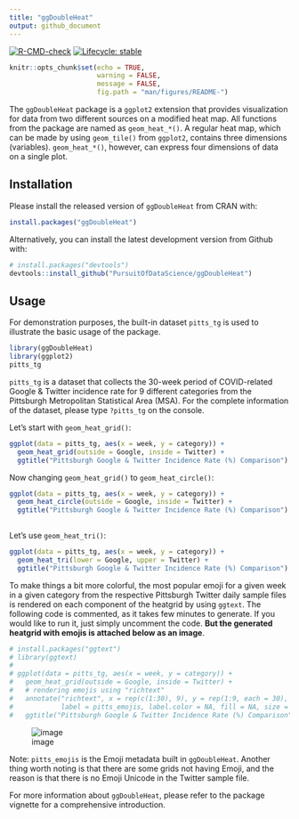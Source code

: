 ```yaml
---
title: "ggDoubleHeat"
output: github_document
---
```

<!-- badges: start -->
[![R-CMD-check](https://github.com/PursuitOfDataScience/ggDoubleHeat/workflows/R-CMD-check/badge.svg)](https://github.com/PursuitOfDataScience/ggDoubleHeat/actions)
[![Lifecycle: stable](https://img.shields.io/badge/lifecycle-stable-brightgreen.svg)](https://lifecycle.r-lib.org/articles/stages.html#stable)
<!-- badges: end -->


```r
knitr::opts_chunk$set(echo = TRUE,
                      warning = FALSE,
                      message = FALSE,
                      fig.path = "man/figures/README-")
```



The `ggDoubleHeat` package is a `ggplot2` extension that provides visualization for data from two different sources on a modified heat map. All functions from the package are named as `geom_heat_*()`. A regular heat map, which can be made by using `geom_tile()` from `ggplot2`, contains three dimensions (variables). `geom_heat_*()`, however, can express four dimensions of data on a single plot. 


## Installation

Please install the released version of `ggDoubleHeat` from CRAN with:

``` r
install.packages("ggDoubleHeat")
```

Alternatively, you can install the latest development version from Github with:

``` r
# install.packages("devtools")
devtools::install_github("PursuitOfDataScience/ggDoubleHeat")
```

## Usage

For demonstration purposes, the built-in dataset `pitts_tg` is used to illustrate the basic usage of the package.

```r
library(ggDoubleHeat)
library(ggplot2)
pitts_tg
```

`pitts_tg` is a dataset that collects the 30-week period of COVID-related Google & Twitter incidence rate for 9 different categories from the Pittsburgh Metropolitan Statistical Area (MSA). For the complete information of the dataset, please type `?pitts_tg` on the console. 

Let's start with `geom_heat_grid()`:

```r
ggplot(data = pitts_tg, aes(x = week, y = category)) +
  geom_heat_grid(outside = Google, inside = Twitter) +
  ggtitle("Pittsburgh Google & Twitter Incidence Rate (%) Comparison")
```

Now changing `geom_heat_grid()` to `geom_heat_circle()`:

```r
ggplot(data = pitts_tg, aes(x = week, y = category)) +
  geom_heat_circle(outside = Google, inside = Twitter) +
  ggtitle("Pittsburgh Google & Twitter Incidence Rate (%) Comparison")
  
```

Let's use `geom_heat_tri()`:

```r
ggplot(data = pitts_tg, aes(x = week, y = category)) +
  geom_heat_tri(lower = Google, upper = Twitter) +
  ggtitle("Pittsburgh Google & Twitter Incidence Rate (%) Comparison")
```


To make things a bit more colorful, the most popular emoji for a given week in a given category from the respective Pittsburgh Twitter daily sample files is rendered on each component of the heatgrid by using `ggtext`. The following code is commented, as it takes few minutes to generate. If you would like to run it, just simply uncomment the code. **But the generated heatgrid with emojis is attached below as an image**. 


```r
# install.packages("ggtext")
# library(ggtext)
# 
# ggplot(data = pitts_tg, aes(x = week, y = category)) +
#   geom_heat_grid(outside = Google, inside = Twitter) +
#   # rendering emojis using "richtext"
#   annotate("richtext", x = rep(c(1:30), 9), y = rep(1:9, each = 30), 
#            label = pitts_emojis, label.color = NA, fill = NA, size = 0.3) +
#   ggtitle("Pittsburgh Google & Twitter Incidence Rate (%) Comparison")
```


![image](https://user-images.githubusercontent.com/54338793/153519943-24346494-11ec-41df-ba38-b17bc4272fa4.png)

Note: `pitts_emojis` is the Emoji metadata built in `ggDoubleHeat`. Another thing worth noting is that there are some grids not having Emoji, and the reason is that there is no Emoji Unicode in the Twitter sample file.

For more information about `ggDoubleHeat`, please refer to the package vignette for a comprehensive introduction. 
